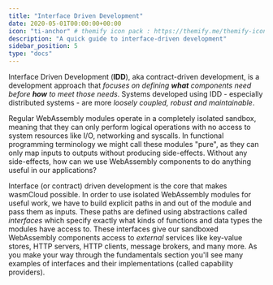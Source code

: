 ```yaml
---
title: "Interface Driven Development"
date: 2020-05-01T00:00:00+00:00
icon: "ti-anchor" # themify icon pack : https://themify.me/themify-icons
description: "A quick guide to interface-driven development"
sidebar_position: 5
type: "docs"
---
```


Interface Driven Development (**IDD**), aka contract-driven development,
is a development approach that _focuses on defining **what** components
need before **how** to meet those needs_. Systems developed using IDD - especially
distributed systems - are more _loosely coupled, robust and maintainable_.

Regular WebAssembly modules operate in a completely isolated sandbox, meaning
that they can only perform logical operations with no access to system
resources like I/O, networking and syscalls.
In functional programming terminology we might call these modules "pure",
as they can only map inputs to outputs without producing side-effects.
Without any side-effects, how can we use WebAssembly components to do anything
useful in our applications?

Interface (or contract) driven development is the core that makes wasmCloud possible.
In order to use isolated WebAssembly modules for useful work, we have to build
explicit paths in and out of the module and pass them as inputs.
These paths are defined using abstractions called _interfaces_ which specify
exactly what kinds of functions and data types the modules have access to.
These interfaces give our sandboxed WebAssembly components access to *external*
services like key-value stores, HTTP servers, HTTP clients, message brokers,
and many more.
As you make your way through the fundamentals section you'll see many
examples of interfaces and their implementations (called capability providers).
